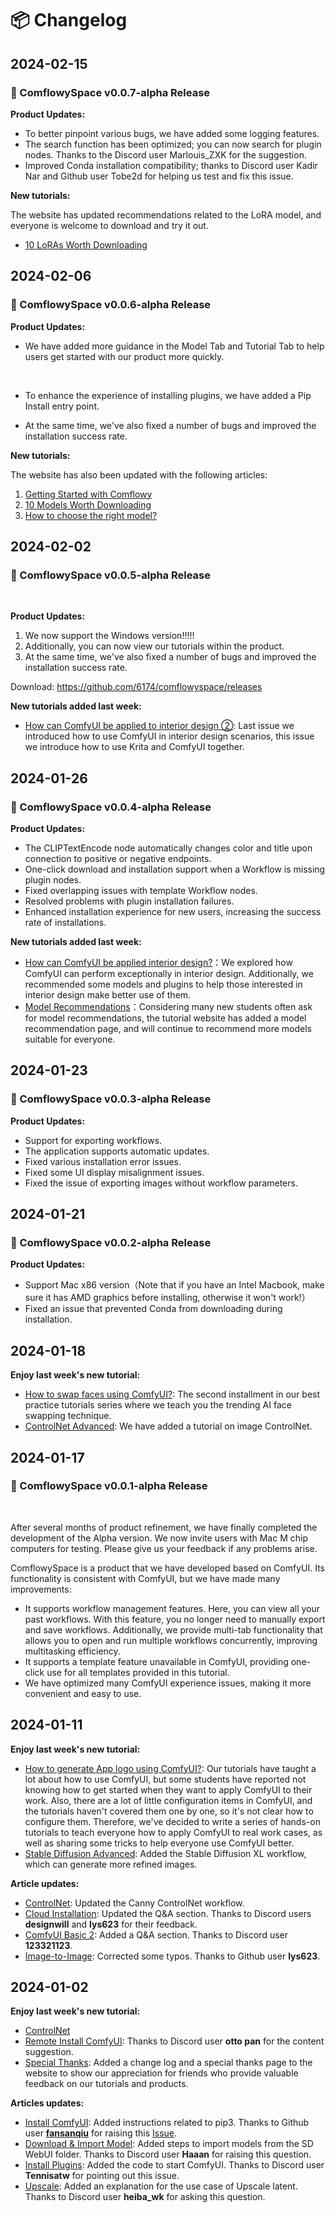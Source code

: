 
# 📦 Changelog

## 2024-02-15
### 🎉 ComflowySpace v0.0.7-alpha Release
**Product Updates:**

- To better pinpoint various bugs, we have added some logging features.
- The search function has been optimized; you can now search for plugin nodes. Thanks to the Discord user Marlouis_ZXK for the suggestion.
- Improved Conda installation compatibility; thanks to Discord user Kadir Nar and Github user Tobe2d for helping us test and fix this issue.

**New tutorials:**

The website has updated recommendations related to the LoRA model, and everyone is welcome to download and try it out.
- [10 LoRAs Worth Downloading](https://www.comflowy.com/blog/ten-lora-worth-downloading)

## 2024-02-06
### 🎉 ComflowySpace v0.0.6-alpha Release

**Product Updates:**
<br/>
<PhotoProvider>
  <PhotoView src="/space/002.png">
    <img src="/space/002.png" alt="" className='rounded-lg'/>
  </PhotoView>
</PhotoProvider>

- We have added more guidance in the Model Tab and Tutorial Tab to help users get started with our product more quickly.

<br/>
<PhotoProvider>
  <PhotoView src="/space/003.png">
    <img src="/space/003.png" alt="" className='rounded-lg'/>
  </PhotoView>
</PhotoProvider>

- To enhance the experience of installing plugins, we have added a Pip Install entry point.

- At the same time, we've also fixed a number of bugs and improved the installation success rate.

**New tutorials:**

The website has also been updated with the following articles:
1. [Getting Started with Comflowy](https://www.comflowy.com/introduction/new-to-comflowy)
2. [10 Models Worth Downloading](https://www.comflowy.com/blog/ten-models-worth-downloading)
3. [How to choose the right model?](https://www.comflowy.com/blog/how-to-choose-a-model)

## 2024-02-02
### 🎉 ComflowySpace v0.0.5-alpha Release
<br/>
<PhotoProvider>
  <PhotoView src="/space/001.png">
    <img src="/space/001.png" alt="" className='rounded-lg'/>
  </PhotoView>
</PhotoProvider>

**Product Updates:**

1. We now support the Windows version!!!!!
2. Additionally, you can now view our tutorials within the product.
3. At the same time, we've also fixed a number of bugs and improved the installation success rate.

Download: https://github.com/6174/comflowyspace/releases

**New tutorials added last week:**

- [How can ComfyUI be applied to interior design ②](https://www.comflowy.com/blog/krita-and-comfyui): Last issue we introduced how to use ComfyUI in interior design scenarios, this issue we introduce how to use Krita and ComfyUI together.

## 2024-01-26

### 🎉 ComflowySpace v0.0.4-alpha Release

**Product Updates:**

- The CLIPTextEncode node automatically changes color and title upon connection to positive or negative endpoints.
- One-click download and installation support when a Workflow is missing plugin nodes.
- Fixed overlapping issues with template Workflow nodes.
- Resolved problems with plugin installation failures.
- Enhanced installation experience for new users, increasing the success rate of installations.

**New tutorials added last week:**

- [How can ComfyUI be applied interior design?](https://www.comflowy.com/blog/generate-interior-design-renderings)：We explored how ComfyUI can perform exceptionally in interior design. Additionally, we recommended some models and plugins to help those interested in interior design make better use of them.
- [Model Recommendations](https://www.comflowy.com/model)：Considering many new students often ask for model recommendations, the tutorial website has added a model recommendation page, and will continue to recommend more models suitable for everyone.

## 2024-01-23

### 🎉 ComflowySpace v0.0.3-alpha Release

**Product Updates:**

- Support for exporting workflows.
- The application supports automatic updates.
- Fixed various installation error issues.
- Fixed some UI display misalignment issues.
- Fixed the issue of exporting images without workflow parameters.

## 2024-01-21 

### 🎉 ComflowySpace v0.0.2-alpha Release

**Product Updates:**

- Support Mac x86 version（Note that if you have an Intel Macbook, make sure it has AMD graphics before installing, otherwise it won't work!）
- Fixed an issue that prevented Conda from downloading during installation.

## 2024-01-18

**Enjoy last week's new tutorial:**
- [How to swap faces using ComfyUI?](https://www.comflowy.com/blog/face-swap): The second installment in our best practice tutorials series where we teach you the trending AI face swapping technique.
- [ControlNet Advanced](https://www.comflowy.com/advanced/advanced-optional/controlnet-advanced): We have added a tutorial on image ControlNet.

## 2024-01-17 
### 🎉 ComflowySpace v0.0.1-alpha Release
<br/>
<PhotoProvider>
  <PhotoView src="/space/banner.png">
    <img src="/space/banner.png" alt="" />
  </PhotoView>
</PhotoProvider>

After several months of product refinement, we have finally completed the development of the Alpha version. We now invite users with Mac M chip computers for testing. Please give us your feedback if any problems arise.

ComflowySpace is a product that we have developed based on ComfyUI. Its functionality is consistent with ComfyUI, but we have made many improvements:

- It supports workflow management features. Here, you can view all your past workflows. With this feature, you no longer need to manually export and save workflows. Additionally, we provide multi-tab functionality that allows you to open and run multiple workflows concurrently, improving multitasking efficiency.
- It supports a template feature unavailable in ComfyUI, providing one-click use for all templates provided in this tutorial.
- We have optimized many ComfyUI experience issues, making it more convenient and easy to use.

## 2024-01-11
**Enjoy last week's new tutorial:**
- [How to generate App logo using ComfyUI?](https://www.comflowy.com/blog/generate-app-logo): Our tutorials have taught a lot about how to use ComfyUI, but some students have reported not knowing how to get started when they want to apply ComfyUI to their work. Also, there are a lot of little configuration items in ComfyUI, and the tutorials haven't covered them one by one, so it's not clear how to configure them. Therefore, we've decided to write a series of hands-on tutorials to teach everyone how to apply ComfyUI to real work cases, as well as sharing some tricks to help everyone use ComfyUI better.
- [Stable Diffusion Advanced](https://www.comflowy.com/advanced/advanced-optional/stable-diffusion-advanced): Added the Stable Diffusion XL workflow, which can generate more refined images.

**Article updates:**
- [ControlNet](https://www.comflowy.com/advanced/controlnet): Updated the Canny ControlNet workflow.
- [Cloud Installation](https://www.comflowy.com/preparation-for-study/optional/install-cloud): Updated the Q&A section. Thanks to Discord users **designwill** and **lys623** for their feedback.
- [ComfyUI Basic 2](https://www.comflowy.com/basics/basic-nodes): Added a Q&A section. Thanks to Discord user **123321123**.
- [Image-to-Image](https://www.comflowy.com/advanced/image-to-image): Corrected some typos. Thanks to Github user **lys623**.

## 2024-01-02
**Enjoy last week's new tutorial:**
- [ControlNet](https://www.comflowy.com/advanced/controlnet)
- [Remote Install ComfyUI](https://www.comflowy.com/preparation-for-study/optional/install-cloud): Thanks to Discord user **otto pan** for the content suggestion.
- [Special Thanks](https://www.comflowy.com/change-log): Added a change log and a special thanks page to the website to show our appreciation for friends who provide valuable feedback on our tutorials and products.

**Articles updates:**
- [Install ComfyUI](https://www.comflowy.com/preparation-for-study/install): Added instructions related to pip3. Thanks to Github user **[fansanqiu](https://github.com/fansanqiu)** for raising this [Issue](https://github.com/6174/comflowy/issues/2).
- [Download & Import Model](https://www.comflowy.com/preparation-for-study/model): Added steps to import models from the SD WebUI folder. Thanks to Discord user **Haaan** for raising this question.
- [Install Plugins](https://www.comflowy.com/preparation-for-study/optional/custom-nodes): Added the code to start ComfyUI. Thanks to Discord user **Tennisatw** for pointing out this issue.
- [Upscale](https://www.comflowy.com/advanced/upscale): Added an explanation for the use case of Upscale latent. Thanks to Discord user **heiba_wk** for asking this question.